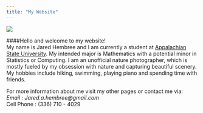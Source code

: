 ```yaml
---
title: "My Website"
---
```


![](https://mathr.math.appstate.edu/s/8ba723dc65fc1a6ac6527/files/Repositories/hembreeja.github.io/Images/IMG-1584.JPG)


####Hello and welcome to my website!  
My name is Jared Hembree and I am currently a student at [Appalachian State University](https://www.appstate.edu/).
My intended major is Mathematics with a potential minor in Statistics or Computing.
I am an unofficial nature photographer, which is mostly fueled by my obsession with nature and capturing beautiful scenery.
My hobbies include hiking, swimming, playing piano and spending time with friends.  

For more information about me visit my other pages or contact me via:  
*Email : Jared.a.hembree@gmail.com  
*Cell Phone : (336) 710 - 4029
